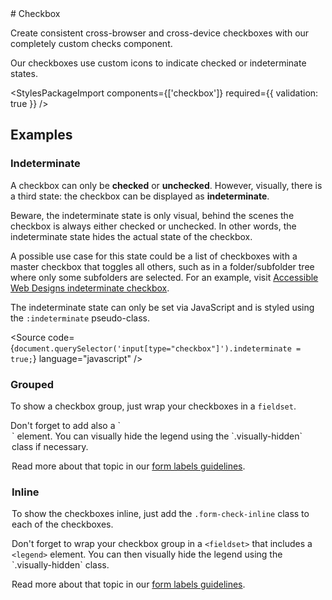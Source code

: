 

<Meta of={checkboxStories} />

<div className="docs-title">
  # Checkbox

  <link-design of={JSON.stringify(checkboxStories)}></link-design>
</div>

<PackageTag meta={meta}/>

<div className="lead">
  Create consistent cross-browser and cross-device checkboxes with our completely custom checks
  component.
</div>

Our checkboxes use custom icons to indicate checked or indeterminate states.

<Canvas sourceState="shown" of={checkboxStories.Default} />
<div className="hide-col-default">
  <Controls of={checkboxStories.Default} />
</div>

<StylesPackageImport components={['checkbox']} required={{ validation: true }} />

## Examples

### Indeterminate

A checkbox can only be **checked** or **unchecked**.
However, visually, there is a third state: the checkbox can be displayed as **indeterminate**.

Beware,
the indeterminate state is only visual, behind the scenes the checkbox is always either checked or unchecked.
In other words, the indeterminate state hides the actual state of the checkbox.

A possible use case for this state could be a list of checkboxes with a master checkbox that toggles all others,
such as in a folder/subfolder tree where only some subfolders are selected.
For an example,
visit [Accessible Web Designs indeterminate checkbox](http://www.barrierefreies-webdesign.de/knowhow/checkbox/indeterminate.html).

The indeterminate state can only be set via JavaScript and is styled using the `:indeterminate` pseudo-class.

<Source
  code={`document.querySelector('input[type="checkbox"]').indeterminate = true;`}
  language="javascript"
/>

### Grouped

To show a checkbox group, just wrap your checkboxes in a `fieldset`.

<post-banner>
  Don't forget to add also a `<legend>` element.
  You can visually hide the legend using the `.visually-hidden` class if necessary.

  Read more about that topic in our [form labels guidelines](/?path=/docs/13fb5dfe-6c96-4246-aa6a-6df9569f143f--docs).
</post-banner>

<Canvas of={checkboxStories.Grouped} />

### Inline

To show the checkboxes inline, just add the `.form-check-inline` class to each of the checkboxes.

<post-banner>
  Don't forget to wrap your checkbox group in a <code>&lt;fieldset&gt;</code> that includes a <code>&lt;legend&gt;</code> element.
  You can then visually hide the legend using the `.visually-hidden` class.

  Read more about that topic in our [form labels guidelines](/?path=/docs/13fb5dfe-6c96-4246-aa6a-6df9569f143f--docs).
</post-banner>

<Canvas of={checkboxStories.Inline} />
